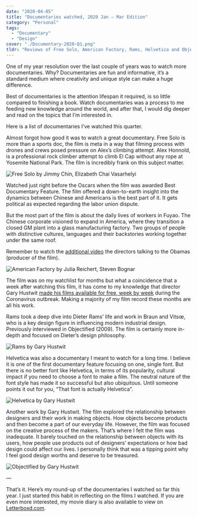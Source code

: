 ```yaml
---
date: "2020-04-05"
title: "Documentaries watched, 2020 Jan — Mar Edition"
category: "Personal"
tags:
  - "Documentary"
  - "Design"
cover: "./Documentary-2020-Q1.png"
tldr: "Reviews of Free Solo, American Factory, Rams, Helvetica and Objectified"
---
```



One of my year resolution over the last couple of years was to watch more documentaries. Why? Documentaries are fun and informative, it’s a standard medium where creativity and unique style can make a huge difference.

Best of documentaries is the attention lifespan it required, is so little compared to finishing a book. Watch documentaries was a process to me feeding new knowledge around the world, and after that, I would dig deeper and read on the topics that I’m interested in.

Here is a list of documentaries I’ve watched this quarter.

<Film poster={FreeSoloPoster2} title="Free Solo" year="2019" director="Jimmy Chin, Elizabeth Chai Vasarhelyi" rating="★★★★★"/>

Almost forgot how good it was to watch a great documentary. Free Solo is more than a sports doc, the film is meta in a way that filming process with drones and crews posed pressure on Alex’s climbing attempt. Alex Honnold, is a professional rock climber attempt to climb El Cap without any rope at Yosemite National Park. The film is incredibly frank on this subject matter.

![Free Solo by Jimmy Chin, Elizabeth Chai Vasarhelyi](./free_solo.jpg)

<Film poster={AmericanFactoryPoster} title="American Factory" year="2019" director="Julia Reichert, Steven Bognar" rating="★★★★½"/>

Watched just right before the Oscars when the film was awarded Best Documentary Feature. The film offered a down-to-earth insight into the dynamics between Chinese and Americans is the best part of it. It gets political as expected regarding the labor union dispute.

But the most part of the film is about the daily lives of workers in Fuyao. The Chinese corporate visioned to expand in America, where they transition a closed GM plant into a glass manufacturing factory. Two groups of people with distinctive cultures, languages and their backstories working together under the same roof.

Remember to watch the [additional video](https://www.netflix.com/title/81176188) the directors talking to the Obamas (producer of the film).

![American Factory by Julia Reichert, Steven Bognar](./american_factory.jpg)

<Film poster={RamsPoster} title="Rams" year="2018" director="Gary Hustwit" rating="★★★★"/>

The film was on my watchlist for months but what a coincidence that a week after watching this film, it has come to my knowledge that director Gary Hustwit [made his films available for free, week by week](https://www.ohyouprettythings.com/free) during the Coronavirus outbreak. Making a majority of my film record these months are all his work.

Rams took a deep dive into Dieter Rams’ life and work in Braun and Vitsœ, who is a key design figure in influencing modern industrial design. Previously interviewed in Objectified (2009). The film is certainly more in-depth and focused on Dieter’s design philosophy.

![Rams by Gary Hustwit ](./rams.jpg)

<Film poster={HelveticaPoster} title="Helvetica" year="2007" director="Gary Hustwit" rating="★★★★"/>



Helvetica was also a documentary I meant to watch for a long time. I believe it is one of the first documentary feature focusing on one, single font. But there is no better font like Helvetica, in terms of its popularity, cultural impact if you need to choose a font to make a film. The neutral nature of the font style has made it so successful but also ubiquitous. Until someone points it out for you, “That font is actually Helvetica”.

![Helvetica by Gary Hustwit](./helvetica.jpg)

<Film poster={ObjectifiedPoster} title="Objectified" year="2009" director="Gary Hustwit" rating="★★★½"/>

Another work by Gary Hustwit. The film explored the relationship between designers and their work in making objects. How objects become products and then become a part of our everyday life. However, the film was focused on the creative process of the makers. That’s where I felt the film was inadequate. It barely touched on the relationship between objects with its users, how people use products out of designers’ expectations or how bad design could affect our lives. I personally think that was a tipping point why I feel good design worths and deserve to be treasured.

![Objectified by Gary Hustwit](./objectified.jpg)

—

That’s it. Here’s my round-up of the documentaries I watched so far this year. I just started this habit in reflecting on the films I watched. If you are even more interested, my movie diary is also available to view on [Letterboxd.com](https://letterboxd.com/samuelisme/).
